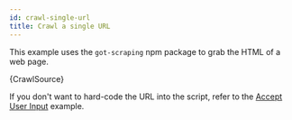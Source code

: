 ```yaml
---
id: crawl-single-url
title: Crawl a single URL
---
```



This example uses the `got-scraping` npm package
to grab the HTML of a web page.

<CodeBlock className="language-js">
	{CrawlSource}
</CodeBlock>

If you don't want to hard-code the URL into the script, refer to the [Accept User Input](./accept-user-input) example.
